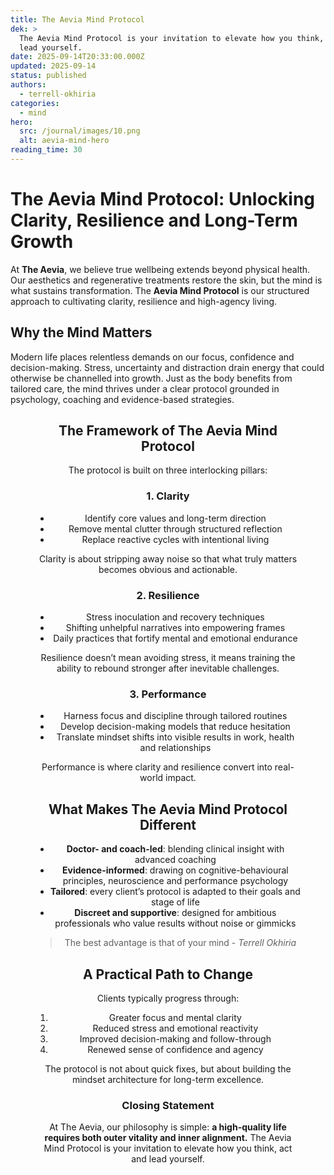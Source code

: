 ```yaml
---
title: The Aevia Mind Protocol
dek: >
  The Aevia Mind Protocol is your invitation to elevate how you think, act and
  lead yourself.
date: 2025-09-14T20:33:00.000Z
updated: 2025-09-14
status: published
authors:
  - terrell-okhiria
categories:
  - mind
hero:
  src: /journal/images/10.png
  alt: aevia-mind-hero
reading_time: 30
---
```

# The Aevia Mind Protocol: Unlocking Clarity, Resilience and Long-Term Growth

At **The Aevia**, we believe true wellbeing extends beyond physical health. Our aesthetics and regenerative treatments restore the skin, but the mind is what sustains transformation. The **Aevia Mind Protocol** is our structured approach to cultivating clarity, resilience and high-agency living.

## Why the Mind Matters

Modern life places relentless demands on our focus, confidence and decision-making. Stress, uncertainty and distraction drain energy that could otherwise be channelled into growth. Just as the body benefits from tailored care, the mind thrives under a clear protocol grounded in psychology, coaching and evidence-based strategies.

<Figure src="/journal/images/logo-landscape-gold.png" alt="logo-image" size="small" align="center" />

## The Framework of The Aevia Mind Protocol

The protocol is built on three interlocking pillars:

### 1. **Clarity**

* Identify core values and long-term direction
* Remove mental clutter through structured reflection
* Replace reactive cycles with intentional living

Clarity is about stripping away noise so that what truly matters becomes obvious and actionable.

### 2. **Resilience**

* Stress inoculation and recovery techniques
* Shifting unhelpful narratives into empowering frames
* Daily practices that fortify mental and emotional endurance

Resilience doesn’t mean avoiding stress, it means training the ability to rebound stronger after inevitable challenges.

### 3. **Performance**

* Harness focus and discipline through tailored routines
* Develop decision-making models that reduce hesitation
* Translate mindset shifts into visible results in work, health and relationships

Performance is where clarity and resilience convert into real-world impact.

## What Makes The Aevia Mind Protocol Different

* **Doctor- and coach-led**: blending clinical insight with advanced coaching
* **Evidence-informed**: drawing on cognitive-behavioural principles, neuroscience and performance psychology
* **Tailored**: every client’s protocol is adapted to their goals and stage of life
* **Discreet and supportive**: designed for ambitious professionals who value results without noise or gimmicks

> The best advantage is that of your mind - *Terrell Okhiria*

## A Practical Path to Change

Clients typically progress through:

1. Greater focus and mental clarity
2. Reduced stress and emotional reactivity
3. Improved decision-making and follow-through
4. Renewed sense of confidence and agency

The protocol is not about quick fixes, but about building the mindset architecture for long-term excellence.

### Closing Statement

At The Aevia, our philosophy is simple: **a high-quality life requires both outer vitality and inner alignment.** The Aevia Mind Protocol is your invitation to elevate how you think, act and lead yourself.

